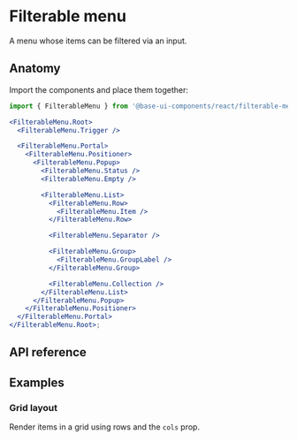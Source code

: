 # Filterable menu

<Subtitle>A menu whose items can be filtered via an input.</Subtitle>
<Meta
  name="description"
  content="A high-quality, unstyled React filterable menu component that renders a searchable popup list."
/>

<Demo path="./demos/command-palette" />

## Anatomy

Import the components and place them together:

```jsx title="Anatomy"
import { FilterableMenu } from '@base-ui-components/react/filterable-menu';

<FilterableMenu.Root>
  <FilterableMenu.Trigger />

  <FilterableMenu.Portal>
    <FilterableMenu.Positioner>
      <FilterableMenu.Popup>
        <FilterableMenu.Status />
        <FilterableMenu.Empty />

        <FilterableMenu.List>
          <FilterableMenu.Row>
            <FilterableMenu.Item />
          </FilterableMenu.Row>

          <FilterableMenu.Separator />

          <FilterableMenu.Group>
            <FilterableMenu.GroupLabel />
          </FilterableMenu.Group>

          <FilterableMenu.Collection />
        </FilterableMenu.List>
      </FilterableMenu.Popup>
    </FilterableMenu.Positioner>
  </FilterableMenu.Portal>
</FilterableMenu.Root>;
```

## API reference

<Reference component="FilterableMenu" parts="Root" />
<Reference
  component="Combobox"
  parts="Trigger, Input, List, Portal, Positioner, Popup, Status, Empty, Collection, Row, Item, Group, GroupLabel, Separator"
/>

## Examples

### Grid layout

Render items in a grid using rows and the `cols` prop.

<Demo path="./demos/grid" compact />
